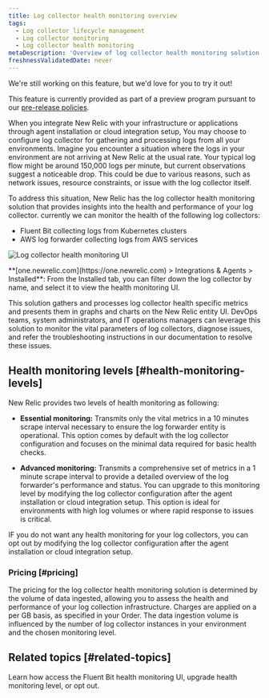 ```yaml
---
title: Log collector health monitoring overview
tags:
  - Log collector lifecycle management
  - Log collector monitoring
  - Log collector health monitoring
metaDescription: 'Overview of log collector health monitoring solution in New Relic.'
freshnessValidatedDate: never
---
```


<Callout title="preview">
  We're still working on this feature, but we'd love for you to try it out!

  This feature is currently provided as part of a preview program pursuant to our [pre-release policies](/docs/licenses/license-information/referenced-policies/new-relic-pre-release-policy).
</Callout>

When you integrate New Relic with your infrastructure or applications through agent installation or cloud integration setup, You may choose to configure log collector for gathering and processing logs from all your environments. Imagine you encounter a situation where the logs in your environment are not arriving at New Relic at the usual rate. Your typical log flow might be around 150,000 logs per minute, but current observations suggest a noticeable drop. This could be due to various reasons, such as network issues, resource constraints, or issue with the log collector itself.

To address this situation, New Relic has the log collector health monitoring solution that provides insights into the health and performance of your log collector. currently we can monitor the health of the following log collectors:
* Fluent Bit collecting logs from Kubernetes clusters
* AWS log forwarder collecting logs from AWS services

<img
  title="Log collector health monitoring UI"
  alt="Log collector health monitoring UI"
  src="/images/log-collector-health-monitoring.webp"
/>

<figcaption>
  <DNT>**[one.newrelic.com](https://one.newrelic.com) > Integrations & Agents > Installed**</DNT>: From the Installed tab, you can filter down the log collector by name, and select it to view the health monitoring UI.
</figcaption>

This solution gathers and processes log collector health specific metrics and presents them in graphs and charts on the New Relic entity UI. DevOps teams, system administrators, and IT operations managers can leverage this solution to monitor the vital parameters of log collectors, diagnose issues, and refer the troubleshooting instructions in our documentation to resolve these issues.

## Health monitoring levels [#health-monitoring-levels]
New Relic provides two levels of health monitoring as following:
* **Essential monitoring:** Transmits only the vital metrics in a 10 minutes scrape interval necessary to ensure the log forwarder entity is operational. This option comes by default with the log collector configuration and focuses on the minimal data required for basic health checks.

* **Advanced monitoring:** Transmits a comprehensive set of metrics in a 1 minute scrape interval to provide a detailed overview of the log forwarder's performance and status. You can upgrade to this monitoring level by modifying the log collector configuration after the agent installation or cloud integration setup. This option is ideal for environments with high log volumes or where rapid response to issues is critical.

IF you do not want any health monitoring for your log collectors, you can opt out by modifying the log collector configuration after the agent installation or cloud integration setup.


### Pricing [#pricing]
The pricing for the log collector health monitoring solution is determined by the volume of data ingested, allowing you to assess the health and performance of your log collection infrastructure. Charges are applied on a per GB basis, as specified in your Order. The data ingestion volume is influenced by the number of log collector instances in your environment and the chosen monitoring level.

## Related topics [#related-topics]

<DocTiles>
  <DocTile title="Fluent Bit health monitoring for Kubernetes clusters" path="/docs/logs/log-collectors-health-monitoring/fluent-bit-heath-monitoring/fb-on-k8-clusters">Learn how access the Fluent Bit health monitoring UI, upgrade health monitoring level, or opt out.</DocTile>
</DocTiles>

